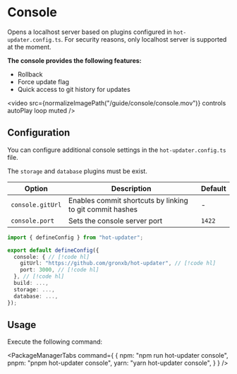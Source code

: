 
# Console

Opens a localhost server based on plugins configured in `hot-updater.config.ts`.
For security reasons, only localhost server is supported at the moment.

**The console provides the following features:**
- Rollback
- Force update flag
- Quick access to git history for updates


<video src={normalizeImagePath("/guide/console/console.mov")} controls autoPlay loop muted />


## Configuration
You can configure additional console settings in the `hot-updater.config.ts` file.

The `storage` and `database` plugins must be exist.

| Option | Description | Default |
| --- | --- | --- |
| `console.gitUrl` | Enables commit shortcuts by linking to git commit hashes | - |
| `console.port` | Sets the console server port | `1422` |

```ts title="hot-updater.config.ts"
import { defineConfig } from "hot-updater";

export default defineConfig({
  console: { // [!code hl]
    gitUrl: "https://github.com/gronxb/hot-updater", // [!code hl]
    port: 3000, // [!code hl]
  }, // [!code hl]
  build: ...,
  storage: ...,
  database: ...,
});

```

## Usage
Execute the following command:

<PackageManagerTabs command={
  {
    npm: "npm run hot-updater console",
    pnpm: "pnpm hot-updater console",
    yarn: "yarn hot-updater console",
  }
} />
